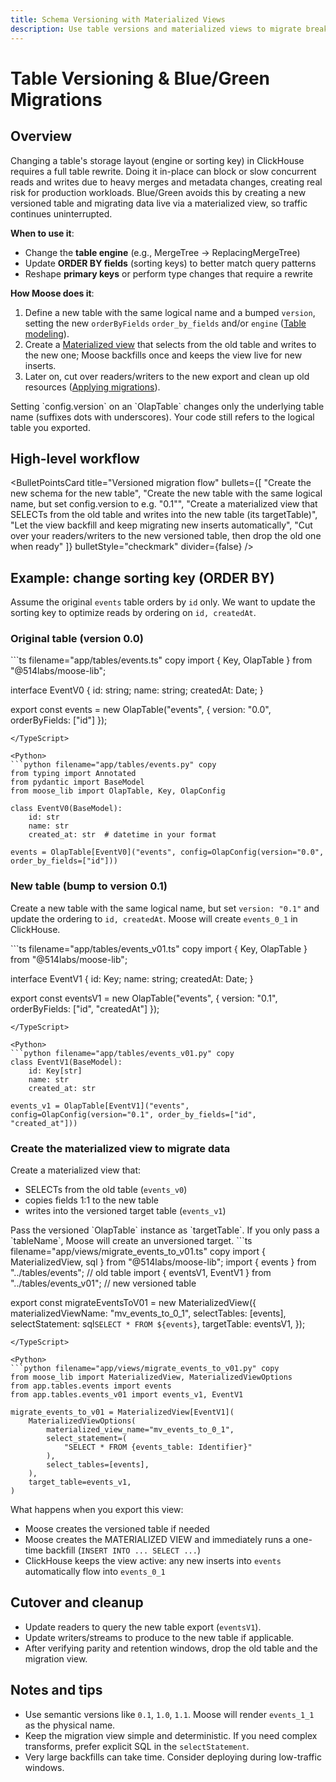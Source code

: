 ```yaml
---
title: Schema Versioning with Materialized Views
description: Use table versions and materialized views to migrate breaking schema changes safely
---
```



# Table Versioning & Blue/Green Migrations

<LanguageSwitcher />

## Overview

Changing a table's storage layout (engine or sorting key) in ClickHouse requires a full table rewrite. Doing it in-place can block or slow concurrent reads and writes due to heavy merges and metadata changes, creating real risk for production workloads. Blue/Green avoids this by creating a new versioned table and migrating data live via a materialized view, so traffic continues uninterrupted.

**When to use it**: 
- Change the **table engine** (e.g., MergeTree → ReplacingMergeTree)
- Update **ORDER BY fields** (sorting keys) to better match query patterns
- Reshape **primary keys** or perform type changes that require a rewrite

**How Moose does it**:
1. Define a new table with the same logical name and a bumped `version`, setting the new <TypeScript inline> `orderByFields`</TypeScript><Python inline> `order_by_fields`</Python> and/or `engine` ([Table modeling](/moose/olap/model-table)).
2. Create a [Materialized view](/moose/olap/model-materialized-view) that selects from the old table and writes to the new one; Moose backfills once and keeps the view live for new inserts.
3. Later on, cut over readers/writers to the new export and clean up old resources ([Applying migrations](/moose/olap/apply-migrations)).


<Callout type="info" title="Version configuration">
Setting `config.version` on an `OlapTable` changes only the underlying table name (suffixes dots with underscores). Your code still refers to the logical table you exported.
</Callout>

## High-level workflow

<BulletPointsCard
  title="Versioned migration flow"
  bullets={[
    "Create the new schema for the new table",
    "Create the new table with the same logical name, but set config.version to e.g. \"0.1\"",
    "Create a materialized view that SELECTs from the old table and writes into the new table (its targetTable)",
    "Let the view backfill and keep migrating new inserts automatically",
    "Cut over your readers/writers to the new versioned table, then drop the old one when ready"
  ]}
  bulletStyle="checkmark"
  divider={false}
/>

## Example: change sorting key (ORDER BY)

Assume the original `events` table orders by `id` only. We want to update the
sorting key to optimize reads by ordering on `id, createdAt`.

### Original table (version 0.0)

<TypeScript>
```ts filename="app/tables/events.ts" copy
import { Key, OlapTable } from "@514labs/moose-lib";

interface EventV0 {
  id: string;
  name: string;
  createdAt: Date;
}

export const events = new OlapTable<EventV0>("events", { version: "0.0", orderByFields: ["id"] });
```
</TypeScript>

<Python>
```python filename="app/tables/events.py" copy
from typing import Annotated
from pydantic import BaseModel
from moose_lib import OlapTable, Key, OlapConfig

class EventV0(BaseModel):
    id: str
    name: str
    created_at: str  # datetime in your format

events = OlapTable[EventV0]("events", config=OlapConfig(version="0.0", order_by_fields=["id"]))
```
</Python>

### New table (bump to version 0.1)

Create a new table with the same logical name, but set `version: "0.1"` and update the ordering to `id, createdAt`. Moose will create `events_0_1` in ClickHouse.

<TypeScript>
```ts filename="app/tables/events_v01.ts" copy
import { Key, OlapTable } from "@514labs/moose-lib";

interface EventV1 {
  id: Key<string>;
  name: string;
  createdAt: Date;
}

export const eventsV1 = new OlapTable<EventV1>("events", { version: "0.1", orderByFields: ["id", "createdAt"] });
```
</TypeScript>

<Python>
```python filename="app/tables/events_v01.py" copy
class EventV1(BaseModel):
    id: Key[str]
    name: str
    created_at: str

events_v1 = OlapTable[EventV1]("events", config=OlapConfig(version="0.1", order_by_fields=["id", "created_at"]))
```
</Python>

### Create the materialized view to migrate data

Create a materialized view that:
- SELECTs from the old table (`events_v0`)
- copies fields 1:1 to the new table
- writes into the versioned target table (`events_v1`)

<Callout type="warning">
Pass the versioned `OlapTable` instance as `targetTable`. If you only pass a `tableName`, Moose will create an unversioned target.
</Callout>

<TypeScript>
```ts filename="app/views/migrate_events_to_v01.ts" copy
import { MaterializedView, sql } from "@514labs/moose-lib";
import { events } from "../tables/events";        // old table
import { eventsV1, EventV1 } from "../tables/events_v01";  // new versioned table

export const migrateEventsToV01 = new MaterializedView<EventV1>({
  materializedViewName: "mv_events_to_0_1",
  selectTables: [events],
  selectStatement: sql`
    SELECT * FROM ${events}
  `,
  targetTable: eventsV1,
});
```
</TypeScript>

<Python>
```python filename="app/views/migrate_events_to_v01.py" copy
from moose_lib import MaterializedView, MaterializedViewOptions
from app.tables.events import events
from app.tables.events_v01 import events_v1, EventV1

migrate_events_to_v01 = MaterializedView[EventV1](
    MaterializedViewOptions(
        materialized_view_name="mv_events_to_0_1",
        select_statement=(
            "SELECT * FROM {events_table: Identifier}"
        ),
        select_tables=[events],
    ),
    target_table=events_v1,
)
```
</Python>

What happens when you export this view:
- Moose creates the versioned table if needed
- Moose creates the MATERIALIZED VIEW and immediately runs a one-time backfill (`INSERT INTO ... SELECT ...`)
- ClickHouse keeps the view active: any new inserts into `events` automatically flow into `events_0_1`

## Cutover and cleanup

- Update readers to query the new table export (`eventsV1`).
- Update writers/streams to produce to the new table if applicable.
- After verifying parity and retention windows, drop the old table and the migration view.

## Notes and tips

- Use semantic versions like `0.1`, `1.0`, `1.1`. Moose will render `events_1_1` as the physical name.
- Keep the migration view simple and deterministic. If you need complex transforms, prefer explicit SQL in the `selectStatement`.
- Very large backfills can take time. Consider deploying during low-traffic windows.


